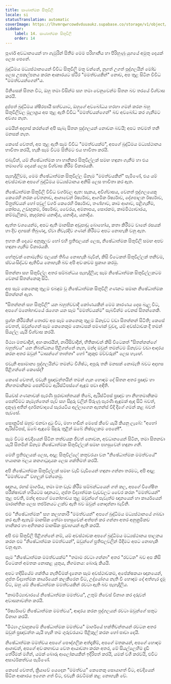```yaml
---
title: සෘණාත්මක සිතුවිලි
locale: si
statusTranslation: automatic
coverImage: https://lhvmrqwrcowdvduuaukz.supabase.co/storage/v1/object/public/strapi-uploads/small_cover-tratado-de-psicologia-revolucionaria.webp-5e15e1cec4e0ebebcde5d7fc7565d8fd.webp
sidebar:
    label: 14. සෘණාත්මක සිතුවිලි
    order: 14
---
```

පූර්ණ අවධානයෙන් හා ගැඹුරින් සිතීම මෙම පරිහානීය හා පිරිහුණු යුගයේ අමුතු දෙයක් ලෙස පෙනේ.

බුද්ධිමය මධ්‍යස්ථානයෙන් විවිධ සිතුවිලි මතු වන්නේ, නූගත් උගත් පුද්ගලයින් මෝඩ ලෙස උපකල්පනය කරන ආකාරයට ස්ථිර "මමත්වයකින්" නොව, අප තුළ සිටින විවිධ "මමත්වයන්ගෙන්"ය.

මිනිසෙක් සිතන විට, ඔහු තමා විසින්ම සහ තමා වෙනුවෙන්ම සිතන බව තරයේ විශ්වාස කරයි.

දුප්පත් බුද්ධිමය ක්ෂීරපායී සත්වයාට, ඔහුගේ අවබෝධය හරහා ගමන් කරන බහු සිතුවිලිවල මූලාශ්‍රය අප තුළ ඇති විවිධ "මමත්වයන්ගෙන්" බව අවබෝධ කර ගැනීමට අවශ්‍ය නැත.

මෙයින් අදහස් කරන්නේ අපි සැබෑ සිතන පුද්ගලයන් නොවන බවයි; අපට තවමත් තනි මනසක් නැත.

කෙසේ වෙතත්, අප තුළ ඇති සෑම විවිධ "මමත්වයක්ම", අපගේ බුද්ධිමය මධ්‍යස්ථානය භාවිතා කරයි, හැකි සෑම විටම සිතීමට එය භාවිතා කරයි.

එබැවින්, යම් නිෂේධාත්මක හා හානිකර සිතුවිල්ලක් සමඟ හඳුනා ගැනීම හා එය තමාගේම දෙයක් ලෙස විශ්වාස කිරීම විකාරයකි.

පැහැදිලිවම, මෙම නිෂේධාත්මක සිතුවිල්ල ඕනෑම "මමත්වයකින්" පැමිණේ, එය යම් අවස්ථාවක අපගේ බුද්ධිමය මධ්‍යස්ථානය අනිසි ලෙස භාවිතා කර ඇත.

නිෂේධාත්මක සිතුවිලි විවිධ වර්ගවල ඇත: සැකය, අවිශ්වාසය, වෙනත් පුද්ගලයෙකු කෙරෙහි නරක චේතනාව, ආශාවෙන් ඊර්ෂ්‍යාව, ආගමික ඊර්ෂ්‍යාව, දේශපාලන ඊර්ෂ්‍යාව, මිත්‍රත්වයන් හෝ පවුල් වර්ග කෙරෙහි ඊර්ෂ්‍යාව, තණ්හාව, කාම ආශාව, පළිගැනීම, කෝපය, උඩඟුකම, ඊර්ෂ්‍යාව, වෛරය, අමනාපය, සොරකම, කාමමිථ්‍යාචාරය, කම්මැලිකම, කෑදරකම යනාදිය, යනාදිය, යනාදිය.

ඇත්ත වශයෙන්ම, අපට ඇති මානසික අඩුපාඩු බොහෝය, කතා කිරීමට වානේ රසයක් හා දිව දහසක් තිබුණද, ඒවා නිවැරදිව ගණන් කිරීමට අපට නොහැකි වනු ඇත.

ඉහත කී දෙයට අනුකූලව හෝ එහි ප්‍රතිඵලයක් ලෙස, නිෂේධාත්මක සිතුවිලි සමඟ අපව හඳුනා ගැනීම විකාරයකි.

හේතුවක් නොමැතිව ඵලයක් තිබිය නොහැකි බැවින්, කිසි විටෙකත් සිතුවිල්ලක් තනිවම, ස්වයංසිද්ධව ඇතිවිය නොහැකි බව අපි අවංකවම ප්‍රකාශ කරමු.

සිතන්නා සහ සිතුවිල්ල අතර සම්බන්ධය පැහැදිලිය; සෑම නිෂේධාත්මක සිතුවිල්ලකටම වෙනස් සිතන්නෙකු සිටී.

අප සෑම කෙනෙකු තුළම එබඳුම වූ නිෂේධාත්මක සිතුවිලි ගණනට සමාන නිෂේධාත්මක සිතන්නන් ඇත.

"සිතන්නන් සහ සිතුවිලි" යන බහුත්වවාදී කෝණයකින් මෙම කාරණය දෙස බැලූ විට, අපගේ මනෝභාවයේ රැගෙන යන සෑම "මමත්වයක්ම" සැබවින්ම වෙනස් සිතන්නෙකි.

ප්‍රශ්න කිරීමකින් තොරව අප සෑම කෙනෙකු තුළම ඕනෑවට වඩා සිතන්නන් සිටිති; කෙසේ වෙතත්, ඔවුන්ගෙන් සෑම කෙනෙකුම කොටසක් පමණක් වුවද, යම් අවස්ථාවක දී තමන් සියල්ල යැයි විශ්වාස කරයි.

මිථ්‍යා මතවාදීන්, අහංකාරයින්, නාරිසිවාදීන්, භීතිකාවන් කිසි විටෙකත් "සිතන්නන්ගේ බහුත්වය" යන නිබන්ධනය පිළිගන්නේ නැත, මන්ද ඔවුන් තමන්ටම ඕනෑවට වඩා ආදරය කරන අතර ඔවුන් "ටාසන්ගේ තාත්තා" හෝ "කුකුළු මව්වරුන්" ලෙස හැඟේ.

එවැනි අසාමාන්‍ය පුද්ගලයින්ට තමන්ට විශිෂ්ට, අපූරු තනි මනසක් නොමැති බවට අදහස පිළිගන්නේ කෙසේද?

කෙසේ වෙතත්, එවැනි ප්‍රඥාවන්තයින් තමන් ගැන හොඳම දේ සිතන අතර ප්‍රඥාව හා නිහතමානිකම පෙන්වීමට ඇරිස්ටිපස්ගේ ඇඳුම පවා අඳිති.

සියවස් ගණනාවක් පැරණි පුරාවෘත්තයක් තිබේ, ඇරිස්ටිපස් ප්‍රඥාව හා නිහතමානිකම පෙන්වීමට කැමැත්තෙන් පැච් සහ සිදුරු වලින් පිරුණු පැරණි ඇඳුමක් ඇඳ සිටි බවත්, දකුණු අතින් දර්ශනවාදයේ සැරයටිය අල්ලාගෙන ඇතන්ස් වීදි දිගේ ගමන් කළ බවත් පැවසේ.

සොක්‍රටීස් ඔහුව එනවා දුටු විට, මහා හඬින් මෙසේ කීවේ යැයි කියනු ලැබේ: "අහෝ ඇරිස්ටිපස්, ඔබේ ඇඳුමේ සිදුරු තුළින් ඔබේ නිෂ්ඵලකම පෙනේ!".

සෑම විටම අවදියෙන් සිටින තත්වයක ජීවත් නොවන, අවධානයෙන් සිටින, තමා සිතනවා යැයි සිතමින් ඕනෑම නිෂේධාත්මක සිතුවිල්ලක් සමඟ පහසුවෙන් හඳුනා ගනී.

මෙහි ප්‍රතිඵලයක් ලෙස, අදාළ සිතුවිල්ලේ කතුවරයා වන "නිෂේධාත්මක මමත්වයේ" භයානක බලය කනගාටුදායක ලෙස ශක්තිමත් කරයි.

අපි නිෂේධාත්මක සිතුවිල්ලක් සමඟ වැඩි වැඩියෙන් හඳුනා ගන්නා තරමට, අපි අදාළ "මමත්වයේ" වහලුන් වන්නෙමු.

ඥානය, රහස් මාර්ගය, තමා මත වැඩ කිරීම සම්බන්ධයෙන් ගත් කල, අපගේ විශේෂිත පරීක්ෂාවන් හරියටම ඥානයට, ගුප්ත විද්‍යාත්මක වැඩවලට වෛර කරන "මමත්වයන්" තුළ පවතී, මන්ද අපගේ මනෝභාවය තුළ ඔවුන්ගේ පැවැත්ම ඥානයෙන් හා කාර්යයෙන් මාරාන්තික ලෙස තර්ජනයට ලක්ව ඇති බව ඔවුන් නොදන්නා බැවිනි.

එම "නිෂේධාත්මක" සහ කලහකාරී "මමත්වයන්" අපගේ බුද්ධිමය මධ්‍යස්ථානයේ ගබඩා කර ඇති ඇතැම් මානසික තේමා පහසුවෙන් අත්පත් කර ගන්නා අතර අනුක්‍රමිකව හානිකර හා අහිතකර මානසික ප්‍රවාහයන් ඇති කරයි.

අපි එම සිතුවිලි පිළිගන්නේ නම්, යම් අවස්ථාවක අපගේ බුද්ධිමය මධ්‍යස්ථානය පාලනය කරන එම "නිෂේධාත්මක මමත්වයන්", ඔවුන්ගේ ප්‍රතිඵලවලින් මිදීමට අපට නොහැකි වනු ඇත.

සෑම "නිෂේධාත්මක මමත්වයක්ම" "තමාම රවටා ගන්නා" අතර "රවටන" බව අප කිසි විටෙකත් අමතක නොකළ යුතුය, නිගමනය: බොරු කියයි.

අපට හදිසියේම ශක්තිය නැතිවීමක් දැනෙන සෑම අවස්ථාවකම, අපේක්ෂකයා ඥානයෙන්, ගුප්ත විද්‍යාත්මක කාර්යයෙන් කලකිරෙන විට, උද්යෝගය නැති වී හොඳම දේ අත්හැර දැමූ විට, ඔහු යම් නිෂේධාත්මක මමත්වයකින් රවටා ඇති බව පැහැදිලිය.

"කාමමිථ්‍යාචාරයේ නිෂේධාත්මක මමත්වය", උතුම් නිවෙස් විනාශ කර දරුවන් අවාසනාවන්ත කරයි.

"ඊර්ෂ්‍යාවේ නිෂේධාත්මක මමත්වය", ආදරය කරන පුද්ගලයන් රවටා ඔවුන්ගේ සතුට විනාශ කරයි.

"මිථ්‍යා උඩඟුකමේ නිෂේධාත්මක මමත්වය" මාර්ගයේ භක්තිවන්තයන් රවටන අතර ඔවුන් ප්‍රඥාවන්ත යැයි හැඟී තම ගුරුවරයාට පිළිකුල් කරන හෝ පාවා දෙයි.

නිෂේධාත්මක මමත්වය අපගේ පෞද්ගලික අත්දැකීම්, අපගේ මතකයන්, අපගේ හොඳම ආශාවන්, අපගේ අවංකභාවය වෙත ආයාචනා කරන අතර, මේ සියල්ලෙහිම දැඩි තේරීමක් මගින්, යමක් බොරු ආලෝකයකින් ඉදිරිපත් කරයි, යමක් වශී කරවයි, එවිට අසාර්ථකත්වය පැමිණේ.

කෙසේ වෙතත්, ක්‍රියාවේ යෙදෙන "මමත්වය" කෙනෙකු සොයාගත් විට, අවදියෙන් සිටින ආකාරය ඉගෙන ගත් විට, එවැනි රැවටීමක් කළ නොහැකි වේ.

